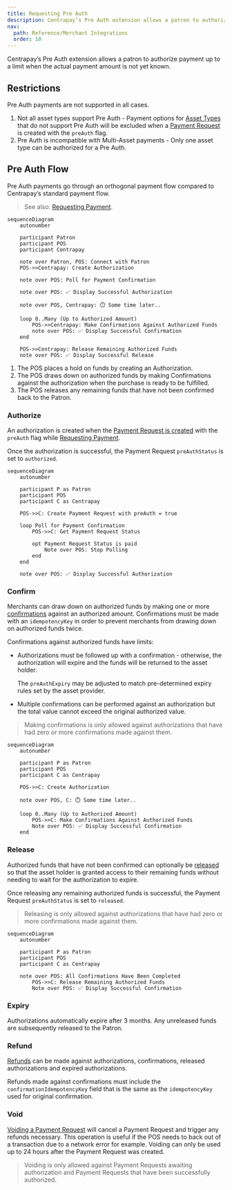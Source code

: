 ```yaml
---
title: Requesting Pre Auth
description: Centrapay’s Pre Auth extension allows a patron to authorize payment up to a limit when the actual payment amount is not yet known.
nav:
  path: Reference/Merchant Integrations
  order: 10
---
```


Centrapay’s Pre Auth extension allows a patron to authorize payment up to a limit when the actual payment amount is not yet known.

## Restrictions

Pre Auth payments are not supported in all cases.

1. Not all asset types support Pre Auth - Payment options for [Asset Types](/api/asset-types) that do not support Pre Auth will be excluded when a [Payment Request](/api/payment-requests#payment-request) is created with the `preAuth` flag.
2. Pre Auth is incompatible with Multi-Asset payments - Only one asset type can be authorized for a Pre Auth.

## Pre Auth Flow

Pre Auth payments go through an orthogonal payment flow compared to Centrapay’s standard payment flow.

> See also: [Requesting Payment](/guides/requesting-payment).

```mermaid
sequenceDiagram
	autonumber

	participant Patron
	participant POS
	participant Centrapay

	note over Patron, POS: Connect with Patron
	POS->>Centrapay: Create Authorization

	note over POS: Poll for Payment Confirmation

	note over POS: ✅ Display Successful Authorization

	note over POS, Centrapay: ⏱️ Some time later..

	loop 0..Many (Up to Authorized Amount)
		POS->>Centrapay: Make Confirmations Against Authorized Funds
		note over POS: ✅ Display Successful Confirmation
	end

	POS->>Centrapay: Release Remaining Authorized Funds
	note over POS: ✅ Display Successful Release
```

1. The POS places a hold on funds by creating an Authorization.
2. The POS draws down on authorized funds by making Confirmations against the authorization when the purchase is ready to be fulfilled.
3. The POS releases any remaining funds that have not been confirmed back to the Patron.

### Authorize

An authorization is created when the [Payment Request is created](/api/payment-requests#create-a-payment-request) with the `preAuth` flag while [Requesting Payment](/guides/requesting-payment).

Once the authorization is successful, the Payment Request `preAuthStatus` is set to `authorized`.

```mermaid
sequenceDiagram
	autonumber

	participant P as Patron
	participant POS
	participant C as Centrapay

	POS->>C: Create Payment Request with preAuth = true

	loop Poll for Payment Confirmation
		POS->>C: Get Payment Request Status

		opt Payment Request Status is paid
			Note over POS: Stop Polling
		end
	end

	note over POS: ✅ Display Successful Authorization
```

### Confirm

Merchants can draw down on authorized funds by making one or more [confirmations](/api/payment-requests#make-a-confirmation-against-a-pre-auth-payment-request-experimental) against an authorized amount. Confirmations must be made with an `idempotencyKey` in order to prevent merchants from drawing down on authorized funds twice.

Confirmations against authorized funds have limits:

- Authorizations must be followed up with a confirmation - otherwise, the authorization will expire and the funds will be returned to the asset holder.

    The `preAuthExpiry` may be adjusted to match pre-determined expiry rules set by the asset provider.

- Multiple confirmations can be performed against an authorization but the total value cannot exceed the original authorized value.

> Making confirmations is only allowed against authorizations that have had zero or more confirmations made against them.

```mermaid
sequenceDiagram
	autonumber

	participant P as Patron
	participant POS
	participant C as Centrapay

	POS->>C: Create Authorization

	note over POS, C: ⏱️ Some time later..

	loop 0..Many (Up to Authorized Amount)
		POS->>C: Make Confirmations Against Authorized Funds
		Note over POS: ✅ Display Successful Confirmation
	end
```

### Release

Authorized funds that have not been confirmed can optionally be [released](/api/payment-requests#release-funds-held-for-a-pre-auth-payment-request-experimental) so that the asset holder is granted access to their remaining funds without needing to wait for the authorization to expire.

Once releasing any remaining authorized funds is successful, the Payment Request `preAuthStatus` is set to `released`.

> Releasing is only allowed against authorizations that have had zero or more confirmations made against them.

```mermaid
sequenceDiagram
	autonumber

	participant P as Patron
	participant POS
	participant C as Centrapay

	note over POS: All Confirmations Have Been Completed
		POS->>C: Release Remaining Authorized Funds
		Note over POS: ✅ Display Successful Confirmation
```

### Expiry

Authorizations automatically expire after 3 months. Any unreleased funds are subsequently released to the Patron.

### Refund

[Refunds](/guides/initiating-refunds) can be made against authorizations, confirmations, released authorizations and expired authorizations.

Refunds made against confirmations must include the `confirmationIdempotencyKey` field that is the same as the `idempotencyKey` used for original confirmation.

### Void

[Voiding a Payment Request](/api/payment-requests#void-a-payment-request-experimental) will cancel a Payment Request and trigger any refunds necessary. This operation is useful if the POS needs to back out of a transaction due to a network error for example. Voiding can only be used up to 24 hours after the Payment Request was created.

> Voiding is only allowed against Payment Requests awaiting authorization and Payment Requests that have been successfully authorized.
